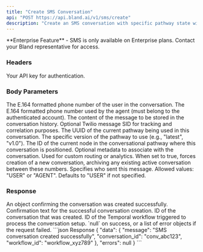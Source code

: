 ```yaml
---
title: "Create SMS Conversation"
api: "POST https://api.bland.ai/v1/sms/create"
description: "Create an SMS conversation with specific pathway state without triggering immediate message sending."
---
```


<Info>
  **Enterprise Feature** - SMS is only available on Enterprise plans. Contact your Bland representative for access.
</Info>

### Headers

<ParamField header="authorization" type="string" required>
  Your API key for authentication.
</ParamField>

### Body Parameters

<ParamField body="user_number" type="string" required>
  The E.164 formatted phone number of the user in the conversation.
</ParamField>

<ParamField body="agent_number" type="string" required>
  The E.164 formatted phone number used by the agent (must belong to the authenticated account).
</ParamField>

<ParamField body="message" type="string" required>
  The content of the message to be stored in the conversation history.
</ParamField>

<ParamField body="message_sid" type="string" required={false}>
  Optional Twilio message SID for tracking and correlation purposes.
</ParamField>

<ParamField body="curr_pathway_id" type="string" required={false}>
  The UUID of the current pathway being used in this conversation.
</ParamField>

<ParamField body="curr_pathway_version" type="string" required={false}>
  The specific version of the pathway to use (e.g., "latest", "v1.0").
</ParamField>

<ParamField body="current_node_id" type="string" required={false}>
  The ID of the current node in the conversational pathway where this conversation is positioned.
</ParamField>

<ParamField body="request_data" type="object" required={false}>
  Optional metadata to associate with the conversation. Used for custom routing or analytics.
</ParamField>

<ParamField body="new_conversation" type="boolean" required={false}>
  When set to true, forces creation of a new conversation, archiving any existing active conversation between these numbers.
</ParamField>

<ParamField body="sender" type="string" required={false}>
  Specifies who sent this message. Allowed values: "USER" or "AGENT". Defaults to "USER" if not specified.
</ParamField>

### Response

<ResponseField name="data" type="object">
  An object confirming the conversation was created successfully.
</ResponseField>

<ResponseField name="data.message" type="string">
  Confirmation text for the successful conversation creation.
</ResponseField>

<ResponseField name="data.conversation_id" type="string">
  ID of the conversation that was created.
</ResponseField>

<ResponseField name="data.workflow_id" type="string">
  ID of the Temporal workflow triggered to process the conversation setup.
</ResponseField>

<ResponseField name="errors" type="null|array">
  `null` on success, or a list of error objects if the request failed.
</ResponseField>

<ResponseExample>
```json Response
{
  "data": {
    "message": "SMS conversation created successfully",
    "conversation_id": "conv_abc123",
    "workflow_id": "workflow_xyz789"
  },
  "errors": null
}
```
</ResponseExample>